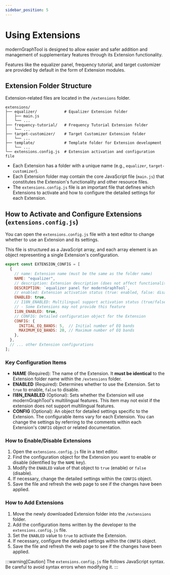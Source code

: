 ```yaml
---
sidebar_position: 5
---
```


# Using Extensions

modernGraphTool is designed to allow easier and safer addition and management of supplementary features through its Extension functionality.

Features like the equalizer panel, frequency tutorial, and target customizer are provided by default in the form of Extension modules.

## Extension Folder Structure

Extension-related files are located in the `/extensions` folder.

```
extensions/
├── equalizer/            # Equalizer Extension folder
│   ├── main.js
│   └── ...
├── frequency-tutorial/   # Frequency Tutorial Extension folder
│   └── ...
├── target-customizer/    # Target Customizer Extension folder
│   └── ...
├── template/             # Template folder for Extension development
│   └── ...
└── extensions.config.js  # Extension activation and configuration file
```

*   Each Extension has a folder with a unique name (e.g., `equalizer`, `target-customizer`).
*   Each Extension folder may contain the core JavaScript file (`main.js`) that constitutes the Extension's functionality and other resource files.
*   The `extensions.config.js` file is an important file that defines which Extensions to activate and how to configure the detailed settings for each Extension.

## How to Activate and Configure Extensions (`extensions.config.js`)

You can open the `extensions.config.js` file with a text editor to change whether to use an Extension and its settings.

This file is structured as a JavaScript array, and each array element is an object representing a single Extension's configuration.

```javascript
export const EXTENSION_CONFIG = [
  {
    // name: Extension name (must be the same as the folder name)
    NAME: "equalizer",
    // description: Extension description (does not affect functionality)
    DESCRIPTION: `equalizer panel for modernGraphTool`,
    // enabled: Extension activation status (true: enabled, false: disabled)
    ENABLED: true,
    // I18N_ENABLED: Multilingual support activation status (true/false)
    // - Some Extensions may not provide this feature
    I18N_ENABLED: true,
    // CONFIG: Detailed configuration object for the Extension
    CONFIG: {
      INITIAL_EQ_BANDS: 5,  // Initial number of EQ bands
      MAXIMUM_EQ_BANDS: 20, // Maximum number of EQ bands
    },
  },
  // ... other Extension configurations
];
```

### Key Configuration Items

- **NAME** (Required): The name of the Extension. It **must be identical** to the Extension folder name within the `/extensions` folder.
- **ENABLED** (Required): Determines whether to use the Extension. Set to `true` to enable, `false` to disable.
- **I18N_ENABLED** (Optional): Sets whether the Extension will use modernGraphTool's multilingual features. This item may not exist if the extension does not support multilingual features.
- **CONFIG** (Optional): An object for detailed settings specific to the Extension. The configurable items vary for each Extension. You can change the settings by referring to the comments within each Extension's `CONFIG` object or related documentation.

### How to Enable/Disable Extensions

1. Open the `extensions.config.js` file in a text editor.
2. Find the configuration object for the Extension you want to enable or disable (identified by the `NAME` key).
3. Modify the `ENABLED` value of that object to `true` (enable) or `false` (disable).
4. If necessary, change the detailed settings within the `CONFIG` object.
5. Save the file and refresh the web page to see if the changes have been applied.

### How to Add Extensions

1. Move the newly downloaded Extension folder into the `/extensions` folder.
2. Add the configuration items written by the developer to the `extensions.config.js` file.
3. Set the `ENABLED` value to `true` to activate the Extension.
4. If necessary, configure the detailed settings within the `CONFIG` object.
5. Save the file and refresh the web page to see if the changes have been applied.

:::warning[Caution]
The `extensions.config.js` file follows JavaScript syntax. Be careful to avoid syntax errors when modifying it.
:::